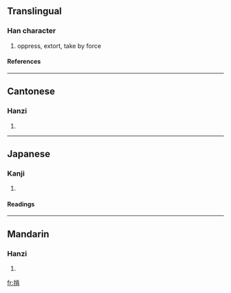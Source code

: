 ==Translingual==
===Han character===
{{Han char|rn=64|rad=手|as=08|sn=11|four=5102<sub>7</sub>|canj=手卜一月 (QYMB)}}
# oppress, extort, take by force
====References====
{{Han ref|kx=0440.181|dkj=12309|dj=0791.140|hdz=31895.050|uh=63AF|ud=25519|bh=D576|bd=54646}}
----
==Cantonese==
===Hanzi===
{{yue-hanzi|jyut=|y=kang3}}
# {{defn|Cantonese}}
----
==Japanese==
===Kanji===
{{ja-kanji|grade=|rs=手08}}
# {{defn|Japanese}} 
====Readings====
{{ja-readings|on=[[こう]] (kō)|kun=[[とどこおる]] (todokooru)}}
----
==Mandarin==
===Hanzi===
{{cmn-hanzi|pin=[[kèn]] ([[ken4]])|wg=k'en<sup>4</sup>}}
# {{defn|Mandarin}}

[[fr:掯]]